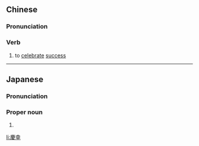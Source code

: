 {{also|庆幸}}
==Chinese==
{{zh-forms|s=庆幸}}

===Pronunciation===
{{zh-pron
|m=qìngxìng
|c=hing3 hang6
|mn=khèng-hēng
|cat=v
}}

===Verb===
{{zh-verb}}

# to [[celebrate]] [[success]]

----

==Japanese==
{{ja-kanjitab|よし|ゆき}}

===Pronunciation===
{{ja-pron|よしゆき}}

===Proper noun===
{{ja-pos|proper|よしゆき}}

# {{given name|male|lang=ja|sort=よしゆき}}

[[li:慶幸]]